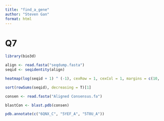 ```yaml
---
title: "find_a_gene"
author: "Steven Gan"
format: html
---
```


# Q7

```r
library(bio3d)

align <- read.fasta("seqdump.fasta")
seqid <- seqidentity(align)

heatmap(log(seqid + 1) ^ (-1), cexRow = 1, cexCol = 1, margins = c(10, 10))
```

```r
sort(rowSums(seqid), decreasing = T)[1]

consen <- read.fasta("Aligned Consensus.fa")

blastCon <- blast.pdb(consen)

pdb.annotate(c("6QNX_C", "5YEF_A", "5T0U_A"))
```


